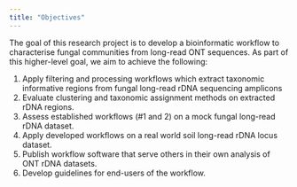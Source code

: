 ```yaml
---
title: "Objectives"
---
```


The goal of this research project is to develop a bioinformatic workflow to characterise fungal communities from long-read ONT sequences.
As part of this higher-level goal, we aim to achieve the following:

1. Apply filtering and processing workflows which extract taxonomic informative regions from fungal long-read rDNA sequencing amplicons
2. Evaluate clustering and taxonomic assignment methods on extracted rDNA regions.
3. Assess established workflows (#1 and 2) on a mock fungal long-read rDNA dataset.
4. Apply developed workflows on a real world soil long-read rDNA locus dataset.
5. Publish workflow software that serve others in their own analysis of ONT rDNA datasets.
6. Develop guidelines for end-users of the workflow.
